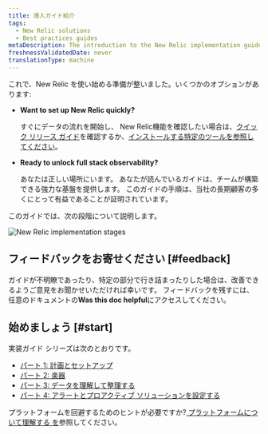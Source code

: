 ```yaml
---
title: 導入ガイド紹介
tags:
  - New Relic solutions
  - Best practices guides
metaDescription: The introduction to the New Relic implementation guide.
freshnessValidatedDate: never
translationType: machine
---
```



これで、New Relic を使い始める準備が整いました。いくつかのオプションがあります:

* <DNT>**Want to set up New Relic quickly?**</DNT>

  すぐにデータの流れを開始し、 New Relic機能を確認したい場合は、[クイック リリース ガイド](/docs/new-relic-solutions/get-started/quick-launch-guide)を確認するか、[インストールする特定のツールを参照してください](https://newrelic.com/instant-observability)。

* <DNT>**Ready to unlock full stack observability?**</DNT>

  あなたは正しい場所にいます。 あなたが読んでいるガイドは、チームが構築できる強力な基盤を提供します。 このガイドの手順は、当社の長期顧客の多くにとって有益であることが証明されています。

このガイドでは、次の段階について説明します。

<img
  title="New Relic implementation stages"
  alt="New Relic implementation stages"
  src={apmImplementationGuideStages}
/>

## フィードバックをお寄せください [#feedback]

ガイドが不明瞭であったり、特定の部分で行き詰まったりした場合は、改善できるようご意見をお聞かせいただければ幸いです。 フィードバックを残すには、任意のドキュメントの<DNT>**Was this doc helpful**</DNT>にアクセスしてください。

## 始めましょう [#start]

実装ガイド シリーズは次のとおりです。

* [パート 1: 計画とセットアップ](/docs/new-relic-solutions/get-started/implementation-guide-planning-setup)
* [パート 2: 楽器](/docs/new-relic-solutions/get-started/implementation-guide-instrument)
* [パート 3: データを理解して整理する](/docs/new-relic-solutions/get-started/implementation-guide-organize-data)
* [パート 4: アラートとプロアクティブ ソリューションを設定する](/docs/new-relic-solutions/get-started/implementation-guide-alerting-proactive-solutions)

プラットフォームを回避するためのヒントが必要ですか?[ プラットフォームについて理解する を](/docs/new-relic-solutions/new-relic-one/introduction-new-relic-platform)参照してください。